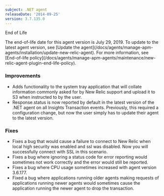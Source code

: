 ```yaml
---
subject: .NET agent
releaseDate: '2014-09-25'
version: 3.7.135.0
---
```


End of Life

<Callout variant="important">
  The end-of-life date for this agent version is July 29, 2019. To update to the latest agent version, see [Update the agent](/docs/agents/manage-apm-agents/installation/update-new-relic-agent). For more information, see [End-of-life policy](/docs/agents/manage-apm-agents/maintenance/new-relic-agent-plugin-end-life-policy).
</Callout>

### Improvements

* Adds functionality to the system tray application that will collate information commonly asked for by New Relic support and upload it to S3 when instructed to by the user.
* Response.status is now reported by default in the latest version of the .NET agent on all Insights Transaction events. Previously, this required a configuration change, but now the user simply has to update their agent to the latest version.

### Fixes

* Fixes a bug that would cause a failure to connect to New Relic when local high security was enabled and ssl was disabled. Now you will successfully connect with SSL in this scenario.
* Fixes a bug where ignoring a status code for error reporting would sometimes not work correctly and the error would still be reported.
* Fixes a bug where CPU usage sometimes increased with agent version 3.6.177.
* Fixed a bug where applications running older agents making requests of applications running newer agents would sometimes cause the application running the newer agent to drop the transaction.
